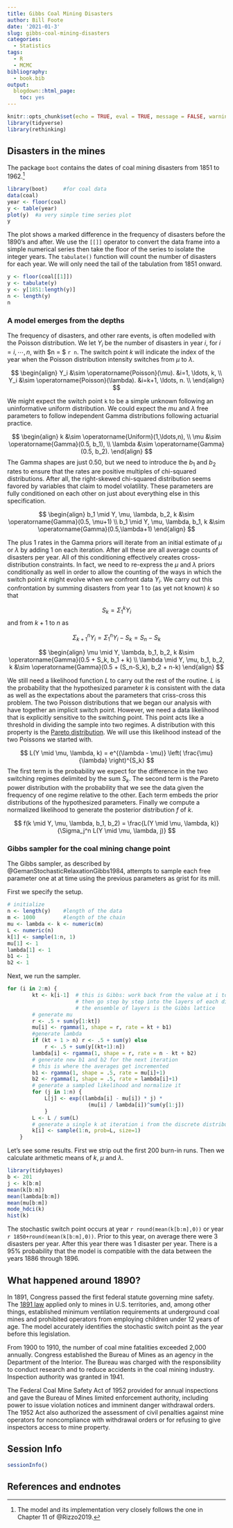 ---
title: Gibbs Coal Mining Disasters
author: Bill Foote
date: '2021-01-3'
slug: gibbs-coal-mining-disasters
categories:
  - Statistics
tags:
  - R
  - MCMC
bibliography:
  - book.bib
output:
  blogdown::html_page:
    toc: yes
---

```{r setup-gibbs, include=FALSE}
knitr::opts_chunk$set(echo = TRUE, eval = TRUE, message = FALSE, warning = FALSE)
library(tidyverse)
library(rethinking)
```

## Disasters in the mines

The package `boot` contains the dates of coal mining disasters from 1851 to 1962.[^rizzo]

[^rizzo]: The model and its implementation very closely follows the one in Chapter 11 of @Rizzo2019.

```{r coal-intro}
library(boot)     #for coal data
data(coal)
year <- floor(coal)
y <- table(year)
plot(y)  #a very simple time series plot
y
```

The plot shows a marked difference in the frequency of disasters before the 1890's and after. We use the `[[]]` operator to convert the data frame into a simple numerical series then take the floor of the series to isolate the integer years. The `tabulate()` function will count the number of disasters for each year. We will only need the tail of the tabulation from 1851 onward.

```{r}
y <- floor(coal[[1]])
y <- tabulate(y)
y <- y[1851:length(y)]
n <- length(y)
n
```

### A model emerges from the depths

The frequency of disasters, and other rare events, is often modelled with the Poisson distribution. We let $Y_i$ be the number of disasters in year $i$, for $i=i,\cdots,n$, with $n = $ `r n`. The switch point $k$ will indicate the index of the year when the Poisson distribution intensity switches from $\mu$ to $\lambda$.

$$
\begin{align}
Y_i &\sim \operatorname{Poisson}(\mu). &i=1, \ldots, k, \\
Y_i &\sim \operatorname{Poisson}(\lambda). &i=k+1, \ldots, n. \\
\end{align}
$$

We might expect the switch point `k` to be a simple unknown following an uninformative uniform distribution. We could expect the $mu$ and $\lambda$ free parameters to follow independent Gamma distributions following actuarial practice.

$$
\begin{align}
k &\sim \operatorname{Uniform}(1,\ldots,n), \\
\mu &\sim \operatorname{Gamma}(0.5, b_1), \\
\lambda &\sim \operatorname{Gamma}(0.5, b_2). 
\end{align}
$$
The Gamma shapes are just 0.50, but we need to introduce the $b_1$ and $b_2$ rates to ensure that the rates are positive multiples of chi-squared distributions. After all, the right-skewed chi-squared distribution seems favored by variables that claim to model volatility. These parameters are fully conditioned on each other on just about everything else in this specification.

$$
\begin{align}
b_1 \mid Y, \mu, \lambda, b_2, k &\sim \operatorname{Gamma}(0.5, \mu+1) \\
b_1 \mid Y, \mu, \lambda, b_1, k &\sim \operatorname{Gamma}(0.5,\lambda+1)
\end{align}
$$

The plus 1 rates in the Gamma priors will iterate from an initial estimate of $\mu$ or $\lambda$ by adding 1 on each iteration. After all these are all average counts of disasters per year. All of this conditioning effectively creates cross-distribution constraints. In fact, we need to re-express the $\mu$ and $\lambda$ priors conditionally as well in order to allow the counting of the ways in which the switch point $k$ might evolve when we confront data $Y_i$. We carry out this confrontation by summing disasters from year 1 to (as yet not known) $k$ so that 

$$
S_k = \Sigma_1^k Y_i
$$
and from $k+1$ to $n$ as

$$
\Sigma_{k+1}^n Y_i = \Sigma_{1}^n Y_i - S_k = S_n -S_k 
$$

$$
\begin{align}
\mu \mid Y, \lambda, b_1, b_2, k &\sim \operatorname{Gamma}(0.5 + S_k, b_1 + k) \\
\lambda \mid Y, \mu, b_1, b_2, k &\sim \operatorname{Gamma}(0.5 + (S_n-S_k), b_2 + n-k)
\end{align}
$$


We still need a likelihood function $L$ to carry out the rest of the routine. $L$ is the probability that the hypothesized parameter $k$ is consistent with the data as well as the expectations about the parameters that criss-cross this problem. The two Poisson distributions that we began our analysis with have together an implicit switch point. However, we need a data likelihood that is explicitly sensitive to the switching point. This point acts like a threshold in dividing the sample into two regimes. A distribution with this property is the [Pareto distribution](https://en.wikipedia.org/wiki/Pareto_distribution). We will use this likelihood instead of the two Poissons we started with.

$$
L(Y \mid \mu, \lambda, k) = e^{(\lambda - \mu)} \left( \frac{\mu}{\lambda} \right)^{S_k}
$$
The first term is the probability we expect for the difference in the two switching regimes delimited by the sum $S_k$. The second term is the Pareto power distribution with the probability that we see the data given the frequency of one regime relative to the other. Each term embeds the prior distributions of the hypothesized parameters. Finally we compute a normalized likelihood to generate the posterior distribution $f$ of $k$. 

$$
f(k \mid Y, \mu, \lambda, b_1, b_2) = \frac{L(Y \mid \mu, \lambda, k)}{\Sigma_j^n L(Y \mid \mu, \lambda, j)}
$$

### Gibbs sampler for the coal mining change point

The Gibbs sampler, as described by @GemanStochasticRelaxationGibbs1984, attempts to sample each free parameter one at at time using the previous parameters as grist for its mill.

First we specify the setup.

```{r}
# initialize
n <- length(y)    #length of the data
m <- 1000         #length of the chain
mu <- lambda <- k <- numeric(m)
L <- numeric(n)
k[1] <- sample(1:n, 1)
mu[1] <- 1
lambda[1] <- 1
b1 <- 1
b2 <- 1
```

Next, we run the sampler.

```{r}
for (i in 2:m) {
        kt <- k[i-1]  # this is Gibbs: work back from the value at i to the value at i-1
                      # then go step by step into the layers of each distribution
                      # the ensemble of layers is the Gibbs lattice
        # generate mu
        r <- .5 + sum(y[1:kt])
        mu[i] <- rgamma(1, shape = r, rate = kt + b1)
        #generate lambda
        if (kt + 1 > n) r <- .5 + sum(y) else
            r <- .5 + sum(y[(kt+1):n])
        lambda[i] <- rgamma(1, shape = r, rate = n - kt + b2)
        # generate new b1 and b2 for the next iteration
        # this is where the averages get incremented
        b1 <- rgamma(1, shape = .5, rate = mu[i]+1)
        b2 <- rgamma(1, shape = .5, rate = lambda[i]+1)
        # generate a sampled likelihood and normalize it
        for (j in 1:n) {
            L[j] <- exp((lambda[i] - mu[i]) * j) *
                          (mu[i] / lambda[i])^sum(y[1:j])
            }
        L <- L / sum(L)
        # generate a single k at iteration i from the discrete distribution L on 1:n
        k[i] <- sample(1:n, prob=L, size=1)
    }
```

Let's see some results. First we strip out the first 200 burn-in runs. Then we calculate arithmetic means of $k$, $\mu$ and $\lambda$.

```{r}
library(tidybayes)
b <- 201
j <- k[b:m]
mean(k[b:m])
mean(lambda[b:m])
mean(mu[b:m])
mode_hdci(k)
hist(k)
```

The stochastic switch point occurs at year `r round(mean(k[b:m],0))` or year `r 1850+round(mean(k[b:m],0))`. Prior to this year, on average there were 3 disasters per year. After this year there was 1 disaster per year. There is a 95\% probability that the model is compatible with the data between the years 1886 through 1896.

## What happened around 1890?

In 1891, Congress passed the first federal statute governing mine safety. The [1891 law](https://web.archive.org/web/20130218074218/http://www.msha.gov/mshainfo/mshainf2.htm) applied only to mines in U.S. territories, and, among other things, established minimum ventilation requirements at underground coal mines and prohibited operators from employing children under 12 years of age. The model accurately identifies the stochastic switch point as the year before this legislation.

From 1900 to 1910, the number of coal mine fatalities exceeded 2,000 annually. Congress established the Bureau of Mines as an agency in the Department of the Interior. The Bureau was charged with the responsibility to conduct research and to reduce accidents in the coal mining industry. Inspection authority was granted in 1941.

The Federal Coal Mine Safety Act of 1952 provided for annual inspections and gave the Bureau of Mines limited enforcement authority, including power to issue violation notices and imminent danger withdrawal orders. The 1952 Act also authorized the assessment of civil penalties against mine operators for noncompliance with withdrawal orders or for refusing to give inspectors access to mine property.

## Session Info {-}

```{r}
sessionInfo()
```

## References and endnotes
